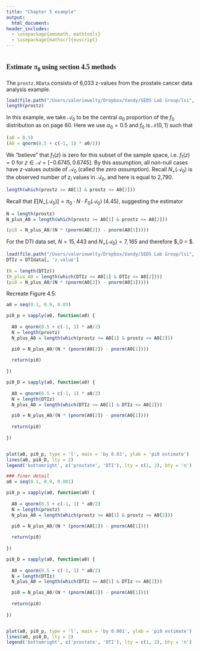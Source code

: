 ```yaml
---
title: "Chapter 5 example"
output:
  html_document:
header_includes:
  - \usepackage{amsmath, mathtools}
  - \usepackage[mathscr]{euscript}
---
```

   
# <span style="font-family:Georgia; font-size:0.65em;"> Estimate $\pi_0$ using section 4.5 methods  </span>

The `prostz.RData` consists of 6,033 z-values from the prostate cancer data analysis example. 

```r
load(file.path("/Users/valeriewelty/Dropbox/Vandy/SEDS Lab Group/lsi", "prostz.RData"))
length(prostz)
```

In this example, we take $\mathscr{A}_0$ to be the central $\alpha_0$ proportion of the $f_0$ distribution as on page 60. Here we use $\alpha_0 = 0.5$ and $f_0$ is $\mathscr{N}(0, 1)$ such that   

\begin{align}
\mathscr{A}_0 & = \left[ \Phi^{-1} (0.5 - \alpha_0/2), \Phi^{-1}(0.5+\alpha_0/2) \right] \\
& = \left[ \Phi^{-1} (0.5 - 0.5/2), \Phi^{-1}(0.5+0.5/2) \right] \\
& = \left[ \Phi^{-1} (0.25), \Phi^{-1}(0.75) \right] \\
& = \left[ -0.6745, 0.6745 \right] 
\end{align}

```r
(a0 = 0.5)
(A0 = qnorm(0.5 + c(-1, 1) * a0/2))
```

We "believe" that $f_1(z)$ is zero for this subset of the sample space, i.e. $f_1(z) = 0$ for $z \in \mathscr{A} = [ -0.6745, 0.6745 ]$. By this assumption, all non-null cases have $z$-values outside of $\mathscr{A}_0$ (called the _zero assumption_). Recall  $N_+(\mathscr{A}_0)$ is the observed number of $z_i$ values in $\mathscr{A}_0$, and here is equal to 2,790. 

```r
length(which(prostz >= A0[1] & prostz <= A0[2]))
```
 
Recall that $E[N_+(\mathscr{A}_0)] = \pi_0 \cdot N \cdot F_0(\mathscr{A}_0)$ (4.45), suggesting the estimator 

\begin{align}
\hat{\pi}_0 & = N_+(\mathscr{A}_0)/(N \cdot F_0(\mathscr{A}_0)) \\
& = \frac{2,790}{6,033 \cdot F_0(\mathscr{A}_0)}
\end{align}

```r
N = length(prostz)
N_plus_A0 = length(which(prostz >= A0[1] & prostz <= A0[2]))

(pi0 = N_plus_A0/(N * (pnorm(A0[2]) - pnorm(A0[1]))))
```

For the DTI data set, $N = 15,443$ and $N_+(\mathscr{A}_0) = 7,165$ and therefore $\hat{\pi}_0 = $. 

```r
load(file.path("/Users/valeriewelty/Dropbox/Vandy/SEDS Lab Group/lsi", "DTIdata.Rda"))
DTIz = DTIdata[, 'z.value']
  
(N = length(DTIz))
(N_plus_A0 = length(which(DTIz >= A0[1] & DTIz <= A0[2])))
(pi0 = N_plus_A0/(N * (pnorm(A0[2]) - pnorm(A0[1]))))
```



Recreate Figure 4.5: 

```r

a0 = seq(0.1, 0.9, 0.03)

pi0_p = sapply(a0, function(a0) {
  
  A0 = qnorm(0.5 + c(-1, 1) * a0/2)
  N = length(prostz)
  N_plus_A0 = length(which(prostz >= A0[1] & prostz <= A0[2]))

  pi0 = N_plus_A0/(N * (pnorm(A0[2]) - pnorm(A0[1])))
  
  return(pi0)
  
})

pi0_D = sapply(a0, function(a0) {
  
  A0 = qnorm(0.5 + c(-1, 1) * a0/2)
  N = length(DTIz)
  N_plus_A0 = length(which(DTIz >= A0[1] & DTIz <= A0[2]))

  pi0 = N_plus_A0/(N * (pnorm(A0[2]) - pnorm(A0[1])))
  
  return(pi0)
  
})


plot(a0, pi0_p, type = 'l', main = 'by 0.03', ylab = 'pi0 estimate')
lines(a0, pi0_D, lty = 2)
legend('bottomright', c('prostate', 'DTI'), lty = c(1, 2), bty = 'n')

### finer detail
a0 = seq(0.1, 0.9, 0.001)

pi0_p = sapply(a0, function(a0) {
  
  A0 = qnorm(0.5 + c(-1, 1) * a0/2)
  N = length(prostz)
  N_plus_A0 = length(which(prostz >= A0[1] & prostz <= A0[2]))

  pi0 = N_plus_A0/(N * (pnorm(A0[2]) - pnorm(A0[1])))
  
  return(pi0)
  
})

pi0_D = sapply(a0, function(a0) {
  
  A0 = qnorm(0.5 + c(-1, 1) * a0/2)
  N = length(DTIz)
  N_plus_A0 = length(which(DTIz >= A0[1] & DTIz <= A0[2]))

  pi0 = N_plus_A0/(N * (pnorm(A0[2]) - pnorm(A0[1])))
  
  return(pi0)
  
})


plot(a0, pi0_p, type = 'l', main = 'by 0.001', ylab = 'pi0 estimate')
lines(a0, pi0_D, lty = 2)
legend('bottomright', c('prostate', 'DTI'), lty = c(1, 2), bty = 'n')

```



